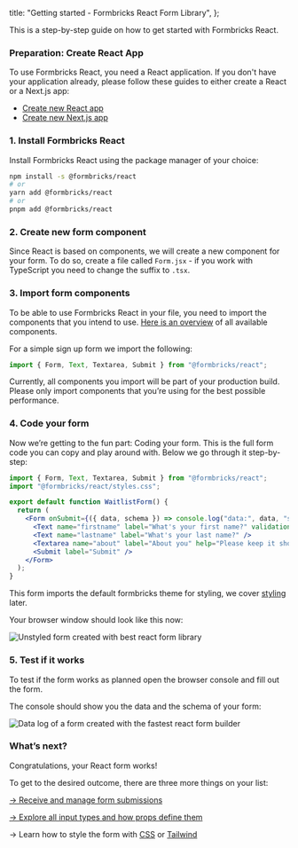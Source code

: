 
  title: "Getting started - Formbricks React Form Library",
};

This is a step-by-step guide on how to get started with Formbricks React.

### Preparation: Create React App

To use Formbricks React, you need a React application. If you don't have your application already, please follow these guides to either create a React or a Next.js app:

- [Create new React app](https://reactjs.org/docs/create-a-new-react-app.html)
- [Create new Next.js app](https://nextjs.org/docs/api-reference/create-next-app)

### 1. Install Formbricks React

Install Formbricks React using the package manager of your choice:

```bash
npm install -s @formbricks/react
# or
yarn add @formbricks/react
# or
pnpm add @formbricks/react
```

### 2. Create new form component

Since React is based on components, we will create a new component for your form. To do so, create a file called `Form.jsx` - if you work with TypeScript you need to change the suffix to `.tsx`.

### 3. Import form components

To be able to use Formbricks React in your file, you need to import the components that you intend to use. [Here is an overview](/docs/react-form-library/work-with-components) of all available components.

For a simple sign up form we import the following:

```jsx
import { Form, Text, Textarea, Submit } from "@formbricks/react";
```

<Callout title="Import only what you need" type="warning">
  Currently, all components you import will be part of your production build. Please only import components
  that you’re using for the best possible performance.
</Callout>

### 4. Code your form

Now we’re getting to the fun part: Coding your form. This is the full form code you can copy and play around with. Below we go through it step-by-step:

```jsx
import { Form, Text, Textarea, Submit } from "@formbricks/react";
import "@formbricks/react/styles.css";

export default function WaitlistForm() {
  return (
    <Form onSubmit={({ data, schema }) => console.log("data:", data, "schema:", schema)}>
      <Text name="firstname" label="What's your first name?" validation="required" />
      <Text name="lastname" label="What's your last name?" />
      <Textarea name="about" label="About you" help="Please keep it short" />
      <Submit label="Submit" />
    </Form>
  );
}
```

This form imports the default formbricks theme for styling, we cover [styling](/docs/react-form-library/style-css) later.

Your browser window should look like this now:

<Image src={SimpleForm} alt="Unstyled form created with best react form library" className="rounded-lg" />

### 5. Test if it works

To test if the form works as planned open the browser console and fill out the form.

The console should show you the data and the schema of your form:

<Image
  src={LogData}
  alt="Data log of a form created with the fastest react form builder"
  className="rounded-lg"
/>

### What’s next?

Congratulations, your React form works!

To get to the desired outcome, there are three more things on your list:

[→ Receive and manage form submissions](/docs/react-form-library/link-formbricks-hq)

[→ Explore all input types and how props define them](/docs/react-form-library/work-with-components)

→ Learn how to style the form with [CSS](/docs/react-form-library/style-css) or [Tailwind](/docs/react-form-library/style-tailwind)

